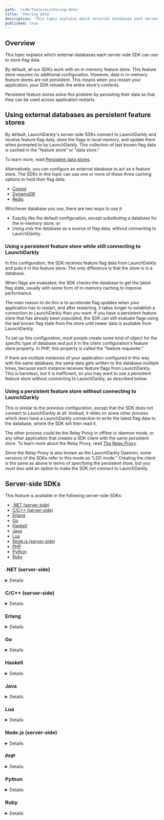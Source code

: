 ```yaml
---
path: '/sdk/features/storing-data'
title: 'Storing data'
description: 'This topic explains which external databases each server-side SDK can use to store flag data.'
published: true
---
```


## Overview

This topic explains which external databases each server-side SDK can use to store flag data.

By default, all our SDKs work with an in-memory feature store. This feature store requires no additional configuration. However, data in in-memory feature stores are not persistent. This means when you restart your application, your SDK reloads the entire store's contents.

Persistent feature stores solve this problem by persisting their data so that they can be used across application restarts.

## Using external databases as persistent feature stores

By default, LaunchDarkly's server-side SDKs connect to LaunchDarkly and receive feature flag data, store the flags in local memory, and update them when prompted to by LaunchDarkly. This collection of last known flag data is cached in the "feature store" or "data store."

To learn more, read [Persistent data stores](/sdk/concepts/data-stores).

Alternatively, you can configure an external database to act as a feature store. The SDKs in this topic can use one or more of these three caching options to hold their flag data:

* [Consul](/sdk/features/storing-data/consul)
* [DynamoDB](/sdk/features/storing-data/dynamodb)
* [Redis](/sdk/features/storing-data/redis)

Whichever database you use, there are two ways to use it:

- Exactly like the default configuration, except substituting a database for the in-memory store, or
- Using _only_ the database as a source of flag data, without connecting to LaunchDarkly.

### Using a persistent feature store while still connecting to LaunchDarkly

In this configuration, the SDK receives feature flag data from LaunchDarkly and puts it in the feature store. The only difference is that the store is in a database.

When flags are evaluated, the SDK checks the database to get the latest flag state, usually with some form of in-memory caching to improve performance.

The main reason to do this is to accelerate flag updates when your application has to restart, and after restarting, it takes longer to establish a connection to LaunchDarkly than you want. If you have a persistent feature store that has already been populated, the SDK can still evaluate flags using the last known flag state from the store until newer data is available from LaunchDarkly.

To set up this configuration, most people create some kind of object for the specific type of database and put it in the client configuration's feature store property. In PHP, this property is called the "feature requester."

If there are multiple instances of your application configured in this way with the same database, the same data gets written to the database multiple times, because each instance receives feature flags from LaunchDarkly. This is harmless, but it is inefficient, so you may want to use a persistent feature store without connecting to LaunchDarkly, as described below.

### Using a persistent feature store without connecting to LaunchDarkly

This is similar to the previous configuration, except that the SDK does not connect to LaunchDarkly at all. Instead, it relies on some other process which _does_ have a LaunchDarkly connection to write the latest flag data to the database, where the SDK will then read it.

The other process could be the Relay Proxy in offline or daemon mode, or any other application that creates a SDK client with the same persistent store. To learn more about the Relay Proxy, read [The Relay Proxy](/home/relay-proxy).

Since the Relay Proxy is also known as the LaunchDarkly Daemon, some versions of the SDKs refer to this mode as "LDD mode." Creating the client is the same as above in terms of specifying the persistent store, but you must also add an option to make the SDK _not_ connect to LaunchDarkly.

## Server-side SDKs

This feature is available in the following server-side SDKs:

* [.NET (server-side)](#net-server-side)
* [C/C++ (server-side)](#cc-server-side)
* [Erlang](#erlang)
* [Go](#go)
* [Haskell](#haskell)
* [Java](#java)
* [Lua](#lua)
* [Node.js (server-side)](#nodejs-server-side)
* [PHP](#php)
* [Python](#python)
* [Ruby](#ruby)

### .NET (server-side)

<Details summary="Expand .NET (server-side) code sample">

The .NET SDK can use [Consul](/sdk/features/storing-data/consul#net-server-side), [DynamoDB](/sdk/features/storing-data/dynamodb#net-server-side), or [Redis](/sdk/features/storing-data/redis#net-server-side) to hold flag data.

To use a persistent feature store while connecting to LaunchDarkly:

<CodeTabs
  defaultValue="dotnet6"
  values={[
    { label: '.NET', value: 'dotnet6', },
    { label: '.NET SDK versions 5.14.x and earlier', value: 'dotnet5', },
  ]
}>

<CodeTabItem value="dotnet6">

```csharp
using LaunchDarkly.Sdk.Server;
using LaunchDarkly.Sdk.Server.Integrations;

var config = Configuration.Builder(sdkKey)
    .DataStore(
        Components.PersistentDataStore(
            SomeDatabaseName.DataStore()
        )
    )
    .Build();
```

</CodeTabItem>
<CodeTabItem value="dotnet5">

```csharp
using LaunchDarkly.Client;

var store = createSomeKindOfFeatureStore();
var config = Configuration.Builder(sdkKey)
    .FeatureStoreFactory(store)
    .Build();
```

</CodeTabItem>
</CodeTabs>

To learn more, read [`ConfigurationBuilder.DataStore`](https://launchdarkly.github.io/dotnet-server-sdk/api/LaunchDarkly.Sdk.Server.ConfigurationBuilder.html#DataStore).

To use a persistent feature store without connecting to LaunchDarkly, use the `DataStore` builder method as above, and then use [`Components.ExternalUpdatesOnly`](https://launchdarkly.github.io/dotnet-server-sdk/api/LaunchDarkly.Sdk.Server.Components.html#LaunchDarkly_Sdk_Server_Components_ExternalUpdatesOnly) to configure daemon mode. To learn more, read [Using daemon mode](/sdk/features/relay-proxy-configuration/daemon-mode#net-server-side).
</Details>

### C/C++ (server-side)

<Details summary="Expand C/C++ (server-side) code sample">

The C/C++ SDK can use [Redis](/sdk/features/storing-data/redis#cc-server-side) to hold flag data.

To use a persistent feature store while connecting to LaunchDarkly:

<CodeTabs
  defaultValue="c"
  values={[
    { label: 'C', value: 'c', }
  ]
}>

<CodeTabItem value="c">

```c
#include <launchdarkly/api.h>

struct LDConfig *config = LDConfigNew("my-key");

struct LDStoreInterface *store = ConstructYourFeatureStoreInterface();

LDConfigSetFeatureStoreBackend(config, store);
```

</CodeTabItem>
</CodeTabs>

To use a persistent feature store without connecting to LaunchDarkly, use `LDConfigSetFeatureStoreBackend` as above, and then use [`LDConfigSetUseLDD`](https://launchdarkly.github.io/c-server-sdk/config_8h.html#a1adabf587a063f4a2c97bb5927458963) to configure daemon mode. To learn more, read [Using daemon mode](/sdk/features/relay-proxy-configuration/daemon-mode#cc-server-side).
</Details>

### Erlang

<Details summary="Expand Erlang code sample">

The Erlang SDK can use [Redis](/sdk/features/storing-data/redis#erlang) to hold flag data.

To use a persistent feature store while connecting to LaunchDarkly:

<CodeTabs
  defaultValue="erlang"
  values={[
    { label: 'Erlang', value: 'erlang', }
  ]
}>

<CodeTabItem value="erlang">

```erlang
LdOptions = #{
  feature_store => your_feature_store
},
ldclient:start_instance("your_sdk_key", LdOptions).
```

</CodeTabItem>
</CodeTabs>

To use a persistent feature store without connecting to LaunchDarkly, set the `feature_store` property as above, and then set the `use_ldd` option to configure daemon mode. To learn more, read [Using daemon mode](/sdk/features/relay-proxy-configuration/daemon-mode#erlang).
</Details>

### Go

<Details summary="Expand Go code sample">

The Go SDK can use [Consul](/sdk/features/storing-data/consul#go), [DynamoDB](/sdk/features/storing-data/dynamodb#go), or [Redis](/sdk/features/storing-data/redis#go) to hold flag data.

To use a persistent feature store while connecting to LaunchDarkly:

<CodeTabs
  defaultValue="go"
  values={[
    { label: 'Go', value: 'go', }
  ]
}>

<CodeTabItem value="go">

```go
import (
    ld "gopkg.in/launchdarkly/go-server-sdk.v5"
    "gopkg.in/launchdarkly/go-server-sdk.v5/ldcomponents"
    examplepackage "github.com/launchdarkly/go-server-sdk-some-example-database"
)

var config ld.Config
config.DataStore = ldcomponents.PersistentDataStore(
    examplepackage.DataStore().SomeStoreOptions(),
)
client := ld.MakeCustomClient(sdkKey, config, waitTime)
```

</CodeTabItem>
</CodeTabs>

To learn more, read [`PersistentDataStore`](https://pkg.go.dev/gopkg.in/launchdarkly/go-server-sdk.v5/ldcomponents#PersistentDataStore).

To use a persistent feature store without connecting to LaunchDarkly, use `PersistentDataStore()` as above, and then use [`ExternalUpdatesOnly()`](https://pkg.go.dev/gopkg.in/launchdarkly/go-server-sdk.v5/ldcomponents#ExternalUpdatesOnly) to configure daemon mode. To learn more, read [Using daemon mode](/sdk/features/relay-proxy-configuration/daemon-mode#go).
</Details>

### Haskell

<Details summary="Expand Haskell code sample">

The Haskell SDK can use [Redis](/sdk/features/storing-data/redis#haskell) to hold flag data.

To use a persistent feature store while connecting to LaunchDarkly:

<CodeTabs
  defaultValue="haskell"
  values={[
    { label: 'Haskell', value: 'haskell', }
  ]
}>


<CodeTabItem value="haskell">

```haskell
import LaunchDarkly.Server

main = do
    backend <- makeYourBackendInterface

    let config = configSetStoreBackend backend $ makeConfig "your_sdk_key"

    client <- makeClient config
```

</CodeTabItem>
</CodeTabs>

To use a persistent feature store without connecting to LaunchDarkly, use `configSetStoreBackend` as above, and then use `configSetUseLdd` to configure daemon mode. To learn more, read [Using daemon mode](/sdk/features/relay-proxy-configuration/daemon-mode#haskell).
</Details>

### Java

<Details summary="Expand Java code sample">

The Java SDK can use [Consul](/sdk/features/storing-data/consul#java), [DynamoDB](/sdk/features/storing-data/dynamodb#java), or [Redis](/sdk/features/storing-data/redis#java) to hold flag data.

To use a persistent feature store while connecting to LaunchDarkly:

<CodeTabs
  defaultValue="java"
  values={[
    { label: 'Java', value: 'java', }
  ]
}>

<CodeTabItem value="java">

```java
import com.launchdarkly.sdk.server.*;
import com.launchdarkly.sdk.server.integrations.*;

LDConfig config = new LDConfig.Builder()
  .dataStore(
    Components.persistentDataStore(
      SomeDatabaseName.dataStore(storeOptions)
    )
  )
  .build();
LDClient client = new LDClient(sdkKey, config);
```

</CodeTabItem>
</CodeTabs>

To learn more, read [`Components.persistentDataStore`](https://javadoc.io/static/com.launchdarkly/launchdarkly-java-server-sdk/5.0.0/com/launchdarkly/sdk/server/Components.html#persistentDataStore-com.launchdarkly.sdk.server.interfaces.PersistentDataStoreFactory-).

To use a persistent feature store without connecting to LaunchDarkly, use `persistentDataStore` as above, and then use [`externalUpdatesOnly`](https://javadoc.io/static/com.launchdarkly/launchdarkly-java-server-sdk/5.0.0/com/launchdarkly/sdk/server/Components.html#externalUpdatesOnly--m) to configure daemon mode. To learn more, read [Using daemon mode](/sdk/features/relay-proxy-configuration/daemon-mode#java).
</Details>

### Lua

<Details summary="Expand Lua code sample">

The module `launchdarkly_server_sdk_redis` allows feature flag data to be cached with Redis. To learn more, read [Redis](/sdk/features/storing-data/redis#lua).

To use a persistent feature store while connecting to LaunchDarkly:

<CodeTabs
  defaultValue="lua"
  values={[
    { label: 'Lua', value: 'lua', }
  ]
}>

<CodeTabItem value="lua">

```lua
local l = require("launchdarkly_server_sdk")

local backend = makeYourBackendInterface()

local c = l.clientInit({
    key                 = "your_sdk_key",
    featureStoreBackend = backend
)}
```

</CodeTabItem>
</CodeTabs>

To use a persistent feature store without connecting to LaunchDarkly, set the `featureStoreBackend` as above, and then set the `useLDD` property to configure daemon mode. To learn more, read [Using daemon mode](/sdk/features/relay-proxy-configuration/daemon-mode#lua).
</Details>

### Node.js (server-side)

<Details summary="Expand Node.js (server-side) code sample">

The Node.js SDK can use [Consul](/sdk/features/storing-data/consul#nodejs-server-side), [DynamoDB](/sdk/features/storing-data/dynamodb#nodejs-server-side), or [Redis](/sdk/features/storing-data/redis#nodejs-server-side) to hold flag data.

To use a persistent feature store while connecting to LaunchDarkly:

<CodeTabs
  defaultValue="node"
  values={[
    { label: 'Node.js', value: 'node', }
  ]
}>

<CodeTabItem value="node">

```js
const LaunchDarkly = require('launchdarkly-node-server-sdk');

const store = SomeKindOfFeatureStore(storeOptions);
const config = {
  featureStore: store
};
const client = LaunchDarkly.init(sdkKey, config);
```

</CodeTabItem>
</CodeTabs>

To use a persistent feature store without connecting to LaunchDarkly, set the `featureStore` property as above, and then set the `useLdd` property to configure daemon mode. To learn more, read [Using daemon mode](/sdk/features/relay-proxy-configuration/daemon-mode#nodejs-server-side).
</Details>

### PHP

<Details summary="Expand PHP code sample">

The PHP SDK can use [Consul](/sdk/features/storing-data/consul), [DynamoDB](/sdk/features/storing-data/dynamodb), or [Redis](/sdk/features/storing-data/redis) to get flag data.

Unlike other server-side SDKs, the PHP SDK cannot connect to LaunchDarkly while using a database as a backing store. It can only read from a database that has been populated by the [Relay Proxy](/home/relay-proxy), or by another application that uses a server-side LaunchDarkly SDK. To learn more, read [Using daemon mode](/home/relay-proxy/using#using-daemon-mode).

Another difference from other SDKs is that the PHP SDK does not have an in-memory cache for database queries. This is because in PHP, the entire in-memory application state is normally discarded after each request. Therefore, in code examples for PHP you will not see a cache TTL parameter.

To read from a persistent feature store without connecting to LaunchDarkly:

<CodeTabs
  defaultValue="php"
  values={[
    { label: 'PHP', value: 'php', },
    { label: 'PHP SDK 3.4.x and earlier', value: 'php34', },
  ]
}>

<CodeTabItem value="php">

```php
$client = new LaunchDarkly\LDClient("your_sdk_key", [
    'feature_requester' => LaunchDarkly\Integrations\NameOfDatabase::featureRequester()
]);
```

</CodeTabItem>
<CodeTabItem value="php34">

```php
$client = new LaunchDarkly\LDClient("your_sdk_key", [
    'feature_requester_class' => 'LaunchDarkly\NameOfDatabaseFeatureRequester'
]);
```

</CodeTabItem>
</CodeTabs>

Prior to version 4.0, the database integrations were included in the main PHP SDK package. Starting in version 4.0, they are in separate packages.
</Details>

### Python

<Details summary="Expand Python code sample">

The Python SDK can use [Consul](/sdk/features/storing-data/consul), [DynamoDB](/sdk/features/storing-data/dynamodb), or [Redis](/sdk/features/storing-data/redis) to hold flag data.

To use a persistent feature store while connecting to LaunchDarkly:

<CodeTabs
  defaultValue="py"
  values={[
    { label: 'Python', value: 'py', }
  ]
}>


<CodeTabItem value="py">

```python
import ldclient
from ldclient.config import Config

store = SomeKindOfFeatureStore(store_options)
config = Config(feature_store=store)
ldclient.set_config(config)
```

</CodeTabItem>
</CodeTabs>

To use a persistent feature store without connecting to LaunchDarkly, set the `feature_store` property as above, and then set the `use_ldd` property to configure daemon mode. To learn more, read [Using daemon mode](/sdk/features/relay-proxy-configuration/daemon-mode#python).
</Details>

### Ruby

<Details summary="Expand Ruby code sample">

The Ruby SDK can use [Consul](/sdk/features/storing-data/consul), [DynamoDB](/sdk/features/storing-data/dynamodb), or [Redis](/sdk/features/storing-data/redis) to hold flag data.

These adapters are implemented in the `LaunchDarkly::Integrations::Redis`, `LaunchDarkly::Integrations::DynamoDB`, and `LaunchDarkly::Integrations::Consul` modules. To use them, call the `new_feature_store` method in the module, and put the returned object in the `feature_store` property of your client configuration.

To use a persistent feature store while connecting to LaunchDarkly:

<CodeTabs
  defaultValue="ruby"
  values={[
    { label: 'Ruby', value: 'ruby', }
  ]
}>

<CodeTabItem value="ruby">

```ruby
require 'ldclient-rb'

store = SomeKindOfFeatureStore.new(storeOptions)
config = LaunchDarkly::Config.new(
  feature_store: store
)
client = LaunchDarkly::Client.new(sdk_key, config)
```

</CodeTabItem>
</CodeTabs>

To use a persistent feature store without connecting to LaunchDarkly, set the `feature_store` property as above, and then set the `use_ldd` property to configure daemon mode. To learn more, read [Using daemon mode](/sdk/features/relay-proxy-configuration/daemon-mode#ruby).
</Details>
